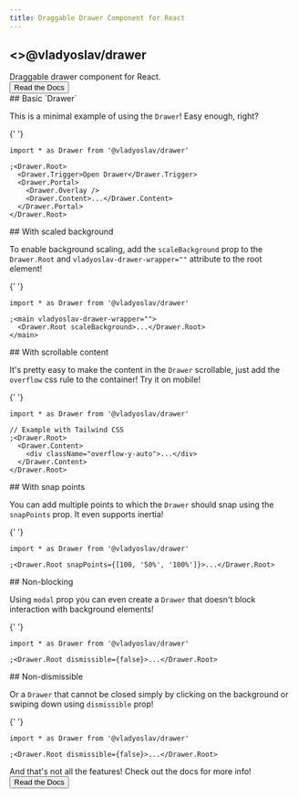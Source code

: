 ---
title: Draggable Drawer Component for React
---





<section className={cn(
  "flex flex-col gap-2",
  "items-center justify-center",
  "py-24 text-center"
)}>
  <h1 className={cn(
    'text-3xl md:text-6xl',
    'leading-tight lg:leading-[1.1]',
    'font-bold tracking-tighter',
    'text-foreground'
  )}>
    <>@vladyoslav/drawer</>
  </h1>
  <span className="text-xl text-muted-foreground">
    Draggable drawer component for React.
  </span>

  <div className="flex py-4 gap-4">
    <ConfettiDrawer />
    <Button variant="secondary" asChild>
      <Link href="/docs">
        Read the Docs
      </Link>
    </Button>
  </div>
</section>

<Example>
  ## Basic `Drawer`

This is a minimal example of using the `Drawer`! Easy enough, right?

{' '}
<BaseDrawer />

```tsx copy
import * as Drawer from '@vladyoslav/drawer'

;<Drawer.Root>
  <Drawer.Trigger>Open Drawer</Drawer.Trigger>
  <Drawer.Portal>
    <Drawer.Overlay />
    <Drawer.Content>...</Drawer.Content>
  </Drawer.Portal>
</Drawer.Root>
```

</Example>

<Example>
  ## With scaled background

To enable background scaling, add the `scaleBackground` prop to the `Drawer.Root` and
`vladyoslav-drawer-wrapper=""` attribute to the root element!

{' '}
<ScaledDrawer />

```tsx copy
import * as Drawer from '@vladyoslav/drawer'

;<main vladyoslav-drawer-wrapper="">
  <Drawer.Root scaleBackground>...</Drawer.Root>
</main>
```

</Example>

<Example>
  ## With scrollable content

It's pretty easy to make the content in the `Drawer` scrollable, just add the `overflow` css rule to the container!
Try it on mobile!

{' '}
<ScrollableDrawer />

```tsx copy
import * as Drawer from '@vladyoslav/drawer'

// Example with Tailwind CSS
;<Drawer.Root>
  <Drawer.Content>
    <div className="overflow-y-auto">...</div>
  </Drawer.Content>
</Drawer.Root>
```

</Example>

<Example>
  ## With snap points

You can add multiple points to which the `Drawer` should snap using the `snapPoints` prop. It even supports inertia!

{' '}
<SnapPointsDrawer />

```tsx copy
import * as Drawer from '@vladyoslav/drawer'

;<Drawer.Root snapPoints={[100, '50%', '100%']}>...</Drawer.Root>
```

</Example>

<Example>
  ## Non-blocking

Using `modal` prop you can even create a `Drawer` that doesn't block interaction with background elements!

{' '}
<NonModalDrawer />

```tsx copy
import * as Drawer from '@vladyoslav/drawer'

;<Drawer.Root dismissible={false}>...</Drawer.Root>
```

</Example>

<Example>
  ## Non-dismissible

Or a `Drawer` that cannot be closed simply by clicking on the background or swiping down using `dismissible` prop!

{' '}
<NonDismissibleDrawer />

```tsx copy
import * as Drawer from '@vladyoslav/drawer'

;<Drawer.Root dismissible={false}>...</Drawer.Root>
```

</Example>

<div className="flex flex-col items-center gap-2 p-8 text-center">
  <span className="text-lg">
    And that's not all the features! Check out the docs for more info!
  </span>
  <Button asChild>
    <Link href="/docs">Read the Docs</Link>
  </Button>
</div>

